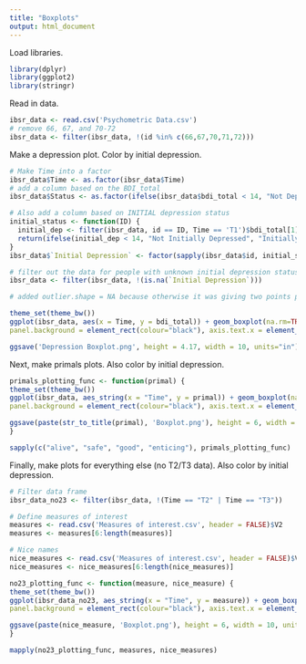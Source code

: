```yaml
---
title: "Boxplots"
output: html_document
---
```


Load libraries.

```r
library(dplyr)
library(ggplot2)
library(stringr)
```

Read in data. 

```r
ibsr_data <- read.csv('Psychometric Data.csv')
# remove 66, 67, and 70-72 
ibsr_data <- filter(ibsr_data, !(id %in% c(66,67,70,71,72)))
```

Make a depression plot. 
Color by initial depression.

```r
# Make Time into a factor
ibsr_data$Time <- as.factor(ibsr_data$Time)
# add a column based on the BDI_total
ibsr_data$Status <- as.factor(ifelse(ibsr_data$bdi_total < 14, "Not Depressed", "Depressed"))

# Also add a column based on INITIAL depression status
initial_status <- function(ID) {
  initial_dep <- filter(ibsr_data, id == ID, Time == 'T1')$bdi_total[1]
  return(ifelse(initial_dep < 14, "Not Initially Depressed", "Initially Depressed"))
}
ibsr_data$`Initial Depression` <- factor(sapply(ibsr_data$id, initial_status))

# filter out the data for people with unknown initial depression status
ibsr_data <- filter(ibsr_data, !(is.na(`Initial Depression`)))

# added outlier.shape = NA because otherwise it was giving two points per outlier

theme_set(theme_bw())
ggplot(ibsr_data, aes(x = Time, y = bdi_total)) + geom_boxplot(na.rm=TRUE, outlier.shape=NA) + geom_point(aes(color=`Initial Depression`), size=2.5, position=position_jitter(0.2, seed=2), na.rm = TRUE) + labs(y = "Depression Score (BDI-II)") + theme(text=element_text(size=18,family="Arial"), legend.title.align=0.5, panel.grid.major = element_blank(), panel.grid.minor = element_blank(),
panel.background = element_rect(colour="black"), axis.text.x = element_text(colour="black"), axis.text.y = element_text(colour="black"), axis.title.x = element_blank(), axis.title.y = element_text(face="bold"), legend.position = c(0.80, 0.75), legend.background = element_blank(), legend.box.background = element_rect(colour = "black"), legend.title = element_text(face="bold")) + geom_hline(yintercept=14,colour="black",linetype="dotted") + scale_colour_discrete(type = c("#43CC47", "#1982FC"), na.translate = F) + scale_x_discrete(labels=c("T1" = "Baseline", "T2" = "Mid-Retreat", "T3" = "End of Retreat", "T4" = "One Month", "T5" = "Three Months", "T6" = "Six Months", "T7" = "One Year"))

ggsave('Depression Boxplot.png', height = 4.17, width = 10, units="in")
```

Next, make primals plots. Also color by initial depression.

```r
primals_plotting_func <- function(primal) {
theme_set(theme_bw())
ggplot(ibsr_data, aes_string(x = "Time", y = primal)) + geom_boxplot(na.rm=TRUE, outlier.shape=NA) + geom_point(aes(colour=`Initial Depression`), size=2.5,position=position_jitter(0.2, seed=2), na.rm = TRUE) + labs(y = paste(str_to_title(primal), "(PI-18)")) + theme(text=element_text(size=18,family="Arial"), legend.title.align=0.5, panel.grid.major = element_blank(), panel.grid.minor = element_blank(),
panel.background = element_rect(colour="black"), axis.text.x = element_text(colour="black"), axis.text.y = element_text(colour="black"), axis.title.x = element_blank(), axis.title.y = element_text(face="bold"), legend.position = "none") + scale_colour_discrete(type = c("#43CC47", "#1982FC"), na.translate = F) + scale_x_discrete(labels=c("T1" = "Baseline", "T2" = "Mid-Retreat", "T3" = "End of Retreat", "T4" = "One Month", "T5" = "Three Months", "T6" = "Six Months", "T7" = "One Year"))

ggsave(paste(str_to_title(primal), 'Boxplot.png'), height = 6, width = 10, units="in")
}

sapply(c("alive", "safe", "good", "enticing"), primals_plotting_func)
```

Finally, make plots for everything else (no T2/T3 data). Also color by initial depression.

```r
# Filter data frame
ibsr_data_no23 <- filter(ibsr_data, !(Time == "T2" | Time == "T3"))

# Define measures of interest
measures <- read.csv('Measures of interest.csv', header = FALSE)$V2
measures <- measures[6:length(measures)]

# Nice names
nice_measures <- read.csv('Measures of interest.csv', header = FALSE)$V1
nice_measures <- nice_measures[6:length(nice_measures)]

no23_plotting_func <- function(measure, nice_measure) {
theme_set(theme_bw())
ggplot(ibsr_data_no23, aes_string(x = "Time", y = measure)) + geom_boxplot(na.rm=TRUE, outlier.shape=NA) + geom_point(aes(colour=`Initial Depression`), size=2.5,position=position_jitter(0.2, seed=2), na.rm = TRUE) + labs(y = nice_measure) + theme(text=element_text(size=18,family="Arial"), legend.title.align=0.5, panel.grid.major = element_blank(), panel.grid.minor = element_blank(),
panel.background = element_rect(colour="black"), axis.text.x = element_text(colour="black"), axis.text.y = element_text(colour="black"), axis.title.x = element_blank(), axis.title.y = element_text(face="bold"), legend.position = "none") + scale_colour_discrete(type = c("#43CC47", "#1982FC"), na.translate = F) + scale_x_discrete(labels=c("T1" = "Baseline", "T4" = "One Month", "T5" = "Three Months", "T6" = "Six Months", "T7" = "One Year"))

ggsave(paste(nice_measure, 'Boxplot.png'), height = 6, width = 10, units="in")
}

mapply(no23_plotting_func, measures, nice_measures)
```